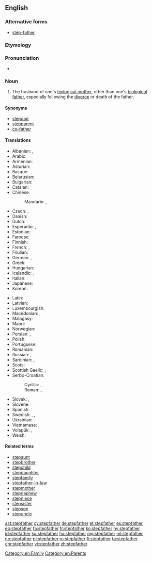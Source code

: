 ==English==

===Alternative forms===
* [[step-father]]

===Etymology===
{{prefix|step|father|lang=en}}

===Pronunciation===
* {{hyphenation|step|fa|ther|lang=en}}

===Noun===
{{en-noun}}

# The husband of one's [[biological mother]], other than one's [[biological father]], especially following the [[divorce]] or death of the father.

====Synonyms====
* [[stepdad]]
* [[stepparent]]
* [[co-father]]

====Translations====
{{trans-top|husband of one's biological mother, other than one's biological father}}
* Albanian: {{t|sq|vitërk}}, {{t|sq|njerk}}
* Arabic: {{t|ar|زوج الأم|m|tr=zawj al-ʾumm|sc=Arab}}
* Armenian: {{t|hy|խորթ հայր|tr=xort' hayr}}
* Asturian: {{t+|ast|padrastru|m}}
* Basque: {{t+|eu|aitaorde}}
* Belarusian: {{t|be|айчы́м|m|tr=ajčým|sc=Cyrl}}
* Bulgarian: {{t|bg|вто́ри баща́|m|tr=vtóri baštá|sc=Cyrl}}
* Catalan: {{t|ca|padrastre|m}}
* Chinese:
*: Mandarin: {{t|cmn|繼父|sc=Hani}}, {{t+|cmn|继父|tr=jìfù|sc=Hani}}
* Czech: {{t|cs|nevlastní otec|m}}, {{t+|cs|otčím|m}}
* Danish: {{t|da|stedfar|c}}
* Dutch: {{t+|nl|stiefvader|m}}
* Esperanto: {{t|eo|vicpatro}}, {{qualifier|sometimes}} {{t|eo|duonpatro}}
* Estonian: {{t|et|kasuisa}}
* Faroese: {{t|fo|stjúkfaðir|m}}
* Finnish: {{t+|fi|isäpuoli}}
* French: {{t+|fr|beau-père|m}}, {{t+|fr|parâtre}}
* Friulian: {{t|fur|padreu|m}}
* German: {{t+|de|Stiefvater|m}}, {{qualifier|gender-neutral}} {{t|de|Stiefelternteil|m|n}}
* Greek: {{t+|el|πατριός|m|tr=patriós}}
* Hungarian: {{t+|hu|mostohaapa}}
* Icelandic: {{t|is|stjúpfaðir|m}}, {{t|is|stjúpi|m}}
* Italian: {{t|it|patrigno|m}}
* Japanese: {{t|ja|継父|tr=けいふ, keifu, ままちち, mama-chichi}}
* Korean: {{t|ko|계부|sc=Kore}}
{{trans-mid}}
* Latin: {{t|la|vitricus|m}}
* Latvian: {{t|lv|patēvs|m}}
* Luxembourgish: {{t|lb|Stéifpapp}}
* Macedonian: {{t|mk|о́чув|m|tr=óčuv}}, {{t|mk|по́татко|m|tr=pótatko}}
* Malagasy: {{t+|mg|raikèly}}
* Maori: {{t|mi|papa whakaangi}}
* Norwegian: {{t|no|stefar|m}}
* Persian: {{t+|fa|ناپدری|tr=nâpedari|sc=fa-Arab}}, {{t|fa|پدندر|tr=pedandar|sc=fa-Arab}}
* Polish: {{t+|pl|ojczym|m}}
* Portuguese: {{t+|pt|padrasto|m}}
* Romanian: {{t+|ro|tată vitreg|m}}
* Russian: {{t+|ru|о́тчим|m|tr=ótčim|sc=Cyrl}}, {{t|ru|приёмный оте́ц|m|tr=prijómnyj otéc|sc=Cyrl}}
* Sardinian: {{t|sc|bídrigu}}, {{t|sc|bítricu}}
* Scots: {{t|sco|stap-faither}}
* Scottish Gaelic: {{t|gd|oide|m}}, {{t|gd|leas-athair|m}}
* Serbo-Croatian:
*: Cyrillic: {{t|sh|о̏чӯх|m|sc=Cyrl}}, {{t|sh|поочим|m}}
*: Roman: {{t|sh|ȍčūh|m}}, {{t+|sh|poočim|m}}
* Slovak: {{t|sk|nevlastný otec|m}}, {{t|sk|otčim|m}}
* Slovene: {{t+|sl|očim|m}}
* Spanish: {{t+|es|padrastro|m}}
* Swedish: {{t|sv|styvfar|c}}, {{t|sv|styvfader|c}}, {{qualifier|modern slang}} {{t+|sv|plastpappa|c}}
* Ukrainian: {{t|uk|ві́тчим|m|tr=vítčim|sc=Cyrl}}
* Vietnamese: {{t|vi|bố dượng}}, {{t|vi|cha kế}}
* Volapük: {{qualifier|♂♀}} {{t|vo|lupal}}, {{qualifier|♂}} {{t|vo|hilupal}}
* Welsh: {{t+|cy|llysdad|m}}
{{trans-bottom}}

====Related terms====
* [[stepaunt]]
* [[stepbrother]]
* [[stepchild]]
* [[stepdaughter]]
* [[stepfamily]]
* [[stepfather-in-law]]
* [[stepmother]]
* [[stepnephew]]
* [[stepniece]]
* [[stepsister]]
* [[stepson]]
* [[stepuncle]]

[[Category:en:Family]]
[[Category:en:Parents]]

[[ast:stepfather]]
[[cy:stepfather]]
[[de:stepfather]]
[[et:stepfather]]
[[es:stepfather]]
[[eo:stepfather]]
[[fa:stepfather]]
[[fr:stepfather]]
[[ko:stepfather]]
[[hy:stepfather]]
[[id:stepfather]]
[[ku:stepfather]]
[[hu:stepfather]]
[[mg:stepfather]]
[[ml:stepfather]]
[[no:stepfather]]
[[pl:stepfather]]
[[ru:stepfather]]
[[fi:stepfather]]
[[ta:stepfather]]
[[chr:stepfather]]
[[vi:stepfather]]
[[zh:stepfather]]